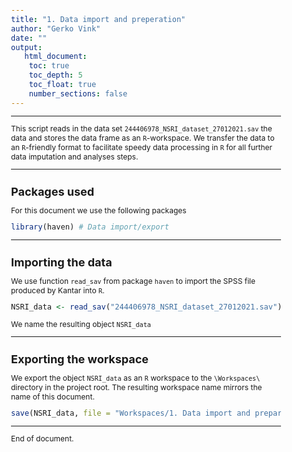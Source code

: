 ```yaml
---
title: "1. Data import and preperation"
author: "Gerko Vink"
date: ""
output: 
   html_document:
    toc: true
    toc_depth: 5
    toc_float: true
    number_sections: false
---
```

  
<style type="text/css">
  
body{ /* Normal  */
  font-size: 12px;
  }
td {  /* Table  */
  font-size: 12px;
}
h1.title {
  font-size: 18px;
  color: DarkBlue;
}
h1 { /* Header 1 */
  font-size: 18px;
}
h2 { /* Header 2 */
  font-size: 18px;
}
h3 { /* Header 3 */
  font-size: 18px;
}
code.r{ /* Code block */
  font-size: 12px;
}
pre { /* Code block - determines code spacing between lines */
  font-size: 14px;
}
</style>

---

This script reads in the data set `244406978_NSRI_dataset_27012021.sav` the data and stores the data frame as an `R`-workspace. We transfer the data to an `R`-friendly format to facilitate speedy data processing in `R` for all further data imputation and analyses steps. 

---


# Packages used
For this document we use the following packages
```r
library(haven) # Data import/export
```

---

# Importing the data
We use function `read_sav` from package `haven` to import the SPSS file produced by Kantar into `R`. 
```r
NSRI_data <- read_sav("244406978_NSRI_dataset_27012021.sav")
```
We name the resulting object `NSRI_data`

---

# Exporting the workspace
We export the object `NSRI_data` as an `R` workspace to the `\Workspaces\` directory in the project root. The resulting workspace name mirrors the name of this document. 
```r
save(NSRI_data, file = "Workspaces/1. Data import and preparation.Rdata")
```


---

End of document. 